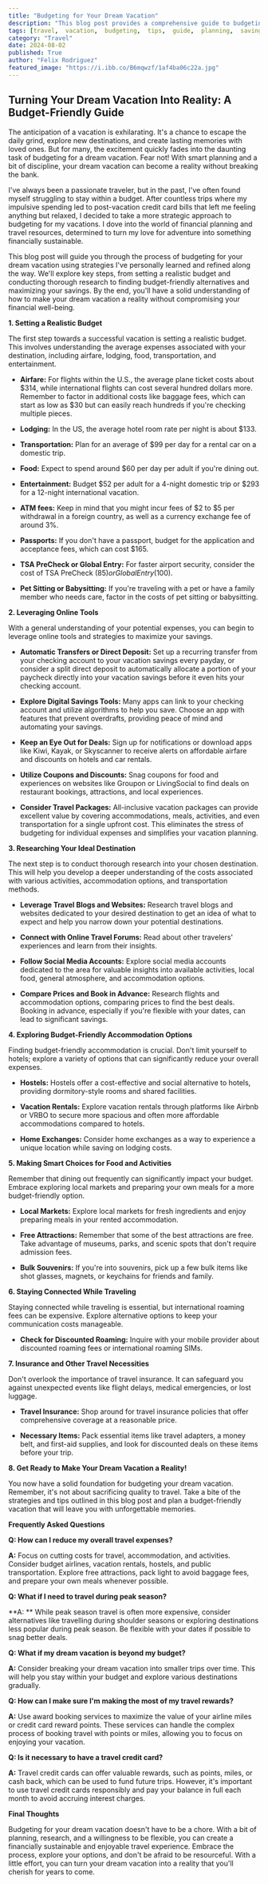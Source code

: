 ```yaml
---
title: "Budgeting for Your Dream Vacation"
description: "This blog post provides a comprehensive guide to budgeting for your dream vacation, offering practical tips and strategies to maximize your savings and turn your travel aspirations into reality. Learn how to set a realistic budget, leverage online tools, research destinations, find budget-friendly accommodation options, and make smart choices for food and activities."
tags: [travel,  vacation,  budgeting,  tips,  guide,  planning,  saving money,  budget travel,  affordable travel,  dream vacation,  travel tips,  money saving,  destination research,  accommodation options,  food and activities,  travel insurance]
category: "Travel"
date: 2024-08-02
published: True
author: "Felix Rodriguez"
featured_image: "https://i.ibb.co/B6mqwzf/1af4ba06c22a.jpg"
---
```


##  Turning Your Dream Vacation Into Reality: A Budget-Friendly Guide

The anticipation of a vacation is exhilarating. It's a chance to escape the daily grind, explore new destinations, and create lasting memories with loved ones. But for many, the excitement quickly fades into the daunting task of budgeting for a dream vacation. Fear not!  With smart planning and a bit of discipline, your dream vacation can become a reality without breaking the bank. 

I've always been a passionate traveler, but in the past, I've often found myself struggling to stay within a budget.  After countless trips where my impulsive spending led to post-vacation credit card bills that left me feeling anything but relaxed, I decided to take a more strategic approach to budgeting for my vacations. I dove into the world of financial planning and travel resources, determined to turn my love for adventure into something financially sustainable. 

This blog post will guide you through the process of budgeting for your dream vacation using strategies I've personally learned and refined along the way.  We'll explore key steps, from setting a realistic budget and conducting thorough research to finding budget-friendly alternatives and maximizing your savings.  By the end, you'll have a solid understanding of how to make your dream vacation a reality without compromising your financial well-being. 

**1. Setting a Realistic Budget**

The first step towards a successful vacation is setting a realistic budget. This involves understanding the average expenses associated with your destination, including airfare, lodging, food, transportation, and entertainment.  

* **Airfare:** For flights within the U.S., the average plane ticket costs about $314, while international flights can cost several hundred dollars more.  Remember to factor in additional costs like baggage fees, which can start as low as $30 but can easily reach hundreds if you're checking multiple pieces.

* **Lodging:** In the US, the average hotel room rate per night is about $133. 

* **Transportation:**  Plan for an average of $99 per day for a rental car on a domestic trip.

* **Food:** Expect to spend around $60 per day per adult if you're dining out. 

* **Entertainment:**  Budget $52 per adult for a 4-night domestic trip or $293 for a 12-night international vacation. 

* **ATM fees:** Keep in mind that you might incur fees of $2 to $5 per withdrawal in a foreign country, as well as a currency exchange fee of around 3%.

* **Passports:** If you don't have a passport, budget for the application and acceptance fees, which can cost $165.

* **TSA PreCheck or Global Entry:** For faster airport security, consider the cost of TSA PreCheck ($85) or Global Entry ($100).

* **Pet Sitting or Babysitting:** If you're traveling with a pet or have a family member who needs care, factor in the costs of pet sitting or babysitting.

**2. Leveraging Online Tools**

With a general understanding of your potential expenses, you can begin to leverage online tools and strategies to maximize your savings. 

* **Automatic Transfers or Direct Deposit:** Set up a recurring transfer from your checking account to your vacation savings every payday, or consider a split direct deposit to automatically allocate a portion of your paycheck directly into your vacation savings before it even hits your checking account.

* **Explore Digital Savings Tools:** Many apps can link to your checking account and utilize algorithms to help you save. Choose an app with features that prevent overdrafts, providing peace of mind and automating your savings.

* **Keep an Eye Out for Deals:** Sign up for notifications or download apps like Kiwi, Kayak, or Skyscanner to receive alerts on affordable airfare and discounts on hotels and car rentals.

* **Utilize Coupons and Discounts:**  Snag coupons for food and experiences on websites like Groupon or LivingSocial to find deals on restaurant bookings, attractions, and local experiences.

* **Consider Travel Packages:** All-inclusive vacation packages can provide excellent value by covering accommodations, meals, activities, and even transportation for a single upfront cost. This eliminates the stress of budgeting for individual expenses and simplifies your vacation planning.

**3. Researching Your Ideal Destination**

The next step is to conduct thorough research into your chosen destination. This will help you develop a deeper understanding of the costs associated with various activities, accommodation options, and transportation methods.  

* **Leverage Travel Blogs and Websites:**  Research travel blogs and websites dedicated to your desired destination to get an idea of what to expect and help you narrow down your potential destinations. 

* **Connect with Online Travel Forums:** Read about other travelers' experiences and learn from their insights. 

* **Follow Social Media Accounts:** Explore social media accounts dedicated to the area for valuable insights into available activities, local food, general atmosphere, and accommodation options.  

* **Compare Prices and Book in Advance:** Research flights and accommodation options, comparing prices to find the best deals. Booking in advance, especially if you're flexible with your dates, can lead to significant savings.

**4. Exploring Budget-Friendly Accommodation Options**

Finding budget-friendly accommodation is crucial.  Don't limit yourself to hotels; explore a variety of options that can significantly reduce your overall expenses.

* **Hostels:** Hostels offer a cost-effective and social alternative to hotels, providing dormitory-style rooms and shared facilities. 

* **Vacation Rentals:** Explore vacation rentals through platforms like Airbnb or VRBO to secure more spacious and often more affordable accommodations compared to hotels. 

* **Home Exchanges:** Consider home exchanges as a way to experience a unique location while saving on lodging costs.

**5. Making Smart Choices for Food and Activities**

Remember that dining out frequently can significantly impact your budget. Embrace exploring local markets and preparing your own meals for a more budget-friendly option.  

* **Local Markets:** Explore local markets for fresh ingredients and enjoy preparing meals in your rented accommodation. 

* **Free Attractions:**  Remember that some of the best attractions are free. Take advantage of museums, parks, and scenic spots that don't require admission fees.

* **Bulk Souvenirs:** If you're into souvenirs, pick up a few bulk items like shot glasses, magnets, or keychains for friends and family.  

**6. Staying Connected While Traveling**

Staying connected while traveling is essential, but international roaming fees can be expensive. Explore alternative options to keep your communication costs manageable. 

* **Check for Discounted Roaming:**  Inquire with your mobile provider about discounted roaming fees or international roaming SIMs.

**7.  Insurance and Other Travel Necessities**

Don't overlook the importance of travel insurance. It can safeguard you against unexpected events like flight delays, medical emergencies, or lost luggage.

* **Travel Insurance:**  Shop around for travel insurance policies that offer comprehensive coverage at a reasonable price.

* **Necessary Items:**  Pack essential items like travel adapters, a money belt, and first-aid supplies, and look for discounted deals on these items before your trip.

**8.  Get Ready to Make Your Dream Vacation a Reality!**

You now have a solid foundation for budgeting your dream vacation.  Remember, it's not about sacrificing quality to travel.  Take a bite of the strategies and tips outlined in this blog post and plan a budget-friendly vacation that will leave you with unforgettable memories.

**Frequently Asked Questions**

**Q: How can I reduce my overall travel expenses?**

**A:**  Focus on cutting costs for travel, accommodation, and activities. Consider budget airlines, vacation rentals, hostels, and public transportation. Explore free attractions, pack light to avoid baggage fees, and prepare your own meals whenever possible.

**Q: What if I need to travel during peak season?**

**A: ** While peak season travel is often more expensive, consider alternatives like travelling during shoulder seasons or exploring destinations less popular during peak season.  Be flexible with your dates if possible to snag better deals.

**Q: What if my dream vacation is beyond my budget?**

**A:** Consider breaking your dream vacation into smaller trips over time.  This will help you stay within your budget and explore various destinations gradually.

**Q: How can I make sure I'm making the most of my travel rewards?**

**A:**  Use award booking services to maximize the value of your airline miles or credit card reward points. These services can handle the complex process of booking travel with points or miles, allowing you to focus on enjoying your vacation.

**Q: Is it necessary to have a travel credit card?**

**A:**  Travel credit cards can offer valuable rewards, such as points, miles, or cash back, which can be used to fund future trips. However, it's important to use travel credit cards responsibly and pay your balance in full each month to avoid accruing interest charges. 

**Final Thoughts**

Budgeting for your dream vacation doesn't have to be a chore.  With a bit of planning, research, and a willingness to be flexible, you can create a financially sustainable and enjoyable travel experience.  Embrace the process, explore your options, and don't be afraid to be resourceful.  With a little effort, you can turn your dream vacation into a reality that you'll cherish for years to come.
